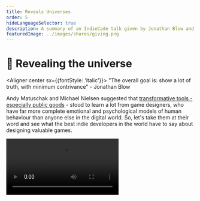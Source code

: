 ```yaml
---
title: Reveals Universes
order: 5
hideLanguageSelector: true
description: A summary of an IndieCade talk given by Jonathan Blow and Marc Ten Bosch about designing computer games to reveal the truth at the core of their universe.
featuredImage: ../images/shares/giving.png
---
```


# 🧩 Revealing the universe

<Aligner center sx={{fontStyle: 'italic'}}>
"The overall goal is: show a lot of truth, with minimum contrivance" - Jonathan Blow
</Aligner>

Andy Matuschak and Michael Nielsen suggested that [transformative tools - especially public goods](/learn/module-3/remember/#extending-our-mnemonics) - 
stood to learn a lot from game designers, who have far more complete emotional and psychological 
models of human behaviour than anyone else in the digital world. So, let's take them at their 
word and see what the best indie developers in the world have to say about designing valuable games.

<Video src="https://www.youtube-nocookie.com/embed/OGSeLSmOALU?start=91" />

### How does the fit into Kernel?

You may be asking what computer games have to do with token design. Though the universe of games 
is fictional, the whole point of this talk is to demonstrate how the truths you will learn in a 
valuable game apply in general. So the real question is: what universe do blockchains instantiate?

We've already suggested the answer: **a universe of distributed [trust](/learn/module-0/trust/)**. Now, like any good game designer, we have to find the "nuggets of truth" in this world, and  present them to everyone with the lightest possible contrivance. 

We could teach you about the different kinds of <Link to="https://medium.com/bollinger-investment-group/constant-function-market-makers-defis-zero-to-one-innovation-968f77022159" >constant function market makers</Link>, but these are just one particular flavour of one kind of nugget within the entire universe of applications made possible by distributed trust. We want to demonstrate *the principle* here: **virtuous games lead to valuable truth**. The better we design our games, the more clearly we can share our truths.

## Brief

Jonathan begins with a description of Portal 2, and demonstrates discovering a game mechanic to 
do with using light bridges in such a way that you explore otherwise impossible-to-reach places. 
He also shows a classic game - vvvvvv - which allows you to change the direction of gravity for 
your character. Out of this single, incredibly simple rule, you can build mechanics that allow 
the character to traverse 180 degree bends and full circles, opening the game up into all sorts 
of fun and revealing mazes with just one rule. Such mechanics are:

> little nuggets of truth the designer has found and packaged for the player. Now, I am calling 
them 'truth' even though you, as a player, encounter them as pieces of a fictional game-world 
that doesn't exist. But, if you think carefully about these things: they are about subjects 
which pertain to the real world.

These often reveal sophisticated understandings of the universe - likes lines intersecting in 
2-D space, but being one below the other in 3 dimensions (as in Portal 2), **yet in game play, 
it happens very naturally.** This is a lot like what mathematicians do: they build higher-order 
constructs out of primitive "what if?" questions and then **explore the consequences**.

If you learn only one thing this week, let it be this: mechanism design is about asking the most 
simple "what if?" question you can and then exploring the possibility space it implies fully.

<Flash>

<Card>

Q: Virtuous games lead to \_\_\_\_\_\_\_\_ \_\_\_\_\_.

A: valuable truth.

</Card>

</Flash>

Which brings us to the *aesthetics of game design:*

<Process>

Mine nuggets of truth.

Package that truth for the player.

</Process>

Games are both toy universes and complex mathematical systems, and mathematics is an 
"unreasonably effective" tool for understanding the universe. In particular, mathematicians 
seem to agree that the shortest theorems which carry the deepest consequences are the "most 
beautiful." These are the nuggets we're looking for in the design of any mechanism.

### Exploring well

<Process>

Start with a mechanic; like a grappling hook that you can shoot and pull yourself with. 

Or be more vague, beginning with a detail or consequence without being sure of the framework 
around it. For instance: a puzzle game where you know that you want players to remember a melody 
and recite it back at some stage, but don't know exactly how.

Aim towards the **richest space**, explore it **completely**, and trace a **strong boundary** 
around it.

Present the results **cleanly** and with the **least contrivance** to get closer to the truth. 

</Process>

Marc talks about a 4-dimensional game he designed, where the mechanic is a button you can press 
to switch one of the dimensions. This dimensionality results in strange and wonderful connections 
between universes, such that you can pass through walls, or "climb" to rewards on them you 
wouldn't otherwise be able to reach.

It's worth remembering [May Li Khoe and Khan Academy](/learn/module-1/joyful-subversion/#shifting-the-nature-of-work). Great mechanism design revolves around small nuggets of truth, packaged with the least contrivance for people to find and experience themselves: much like negative numbers granting kids super powers when they adventure to the left of the number line, or the visual properties of prime numbers falling out their work on simple addition and subtraction. **Mechanism design is not about making complex systems! It is about simplifying complex insights** so that people can learn them intuitively through use (which is joyful), not explicitly through study (which is boring and contrived).

<Flash>

<Card>

Q: True or false: useful mechanisms are inherently complex.

A: False! [Simplicity matters](https://www.youtube.com/watch?v=rI8tNMsozo0&list=PL5ClmaG2tnPO05rr1OOI1liWWrGjvAq_7&index=85)

</Card>

</Flash>

Jonathan discusses a puzzle pattern game he made - The Witness - and the "game-feel" reasons 
which led him to certain constraints for drawing the solutions to puzzles. These range from ease 
of use across platforms to the aesthetic feel different rules - or the lack of them - induce. 
Before he even knew what the puzzles were, he had set up a system which *could combine well with 
other mechanics*. This is critical: exploration of [low-level primitives](/learn/module-1/understanding-ethereum/#virtual-economy) **yields possibility**. 

### Virtuous design

We can define 8 criteria by which we can evaluate the "virtue" of different possibilities we 
stumble upon in our design process:

<Process>

**Richness** - adjust the mechanic(s) to get the most interesting consequences. Once you 
know you want to switch between 4 dimensions, or solve puzzles on a constrained grid; iterate 
over the sub-mechanics. Add terrain to explore in those dimensions, or think about the puzzle 
as drawing a partition between different spaces on the constrained grid. 

**Completeness** - are there consequences we haven't found? Jonathan discusses Braid, where 
the main mechanic is that you can rewind time, with a sub-mechanic that some objects are immune 
to this ability. This sub-mechanic is an *exploratory question* and, in order to satisfy the 
completeness criterion, it must be applied to every object in the game. That said, there is a 
deep balance between "throwing something crazy" at players as they first arrive in the game 
world, which impedes their ability to learn; and holding it back entirely, which makes the game 
feel incomplete.

**Surprise** - maximize the amount of information contained within a limited and constrained 
package. It is the counterbalancing force to completeness and is created with high level expressions 
built from low-level concepts; or by combining game mechanics.

**Lightest Contrivance** - “the less contrivance you have, the closer to the truth you’ll 
get”. This applies to both mechanics and level design. There is an elegance to simple rules and 
an ugliness to complex ones. There's also a proportionality here: if you have 2 mechanics, one 
of which leads to a good deal of surprising and sublime results, and another which is twice as 
complicated and yields the same amount of results, then relative to each other, the second will 
*feel* ugly.

**Strength of Boundary** - having done the above, we must now focus in on our surprisingly 
elegant consequences and remove mechanics which do not provide enough surprise; are not 
relatively as rich as others; do not fit our refined definition of the game we're designing; 
create an unfocused space of consequences; or overlap too much.

**Compatibility** - mechanics need to complement each other, and this idea is confined by 
both richness and completeness. Only add mechanics that interact with all aspects of your game.

**Orthogonality** - basically: your mechanics shouldn't overlap or have similar results. The 
example Marc gives is Ikaruga: a shoot-them-up where you can shoot or switch colors, which are 
great examples of totally orthogonal principles.

**Generosity** - this is the consequence of orthogonality and completeness and is *about 
having mechanics that are not limited to the player*. That is, you can always go into the fourth 
dimension, or you can always rewind time: there is nothing that limits you as these are precisely 
the mechanics we wish to explore. 

</Process>

Though this is specifically about computer game design, we can apply exactly the same kind of 
thinking to open networks of distributed trust. As [Juan Benet noted, verifiability is the key mechanic in Web 3](/learn/module-3/lock-it-open/#the-path-forward), and instant settlement and transfer of ownership are examples of interesting sub-mechanics which have not yet been completely explored.

<Flash>

<Card>

Q: Virtuous design creates valuable truth, which can be assessed with at least 8 criteria. Which of these is most relevant to how we package the truths we find?

A: Lightest contrivance.

</Card>

</Flash>

### The value of truth

Jonathan asks: "How do you make a good puzzle?" It's not by making it hard. It's not even by 
trying to make it good. It's by **looking for truth and illustrating it** with the puzzle. 

<Process>

The point of the puzzle is to show some truth.

Know what that truth is.

Eliminate anything which is not about that truth.

</Process>

The question then becomes, "how do we ensure the player can grasp this truth?" It's not about 
brute-force attempts: information needs to build up over each attempt, as it reveals more about 
the game mechanics at work. 

> The space around the truth is often more valuable than the truth itself.

Importantly, we're not talking about arbitrary things here: we are talking about principles 
which are valuable in and of themselves, outside the game. Great games and great mechanics have 
the same quality of unreasonable effectiveness as math does: they are particular illustrations 
of general truths. Another way to achieve this is with a **hierarchy of ideas**:

> When you can have a sequence and there is a pattern along the sequence, a player can have a 
gradually-dawning surprise, or a sublime growth in understanding, about what the sequence points to.

This happens regularly and naturally in all games as increasingly complicated mechanics or 
combinations are introduced, but it can also "take the form of a conversation about things which 
are not quite parallel to the mechanics themselves". Jonathan illustrates this by returning to 
the constrained grids of The Witness. Importantly, these non-verbal communications through game 
mechanics have to do with [teaching players a certain pattern](/learn/module-0/play-of-pattern), 
and then **getting them to break their perception of that pattern to see higher-order concepts**.

> By removing anything arbitrary, the designer is abdicating authorship over the puzzle. "The 
Universe" is the real designer of the puzzle. So the puzzle feels more fair, because it's not 
about reading the mind of the designer, it's about reading the mind of "mother nature".

If you make a game that encapsulates the truth in some way, then - even if your other design 
skills are poor - you will have captured something valuable. So, what is the truth you want to 
encapsulate with your mechanism, and what is the smallest possible set of rich low-level 
questions you can ask which will allow you to explore it completely and come up with something 
which is ultimately about generosity?

> When we build games in this way, we're pointing many lenses at the universe to see what's out 
there. This is really valuable, because games in this sense are another tool - like mathematics - 
in the toolbox that humanity can use to understand the world.

<Flash>

<Card>

Q: Great games and great mechanics are particular illustrations of \_\_\_\_\_\_\_ \_\_\_\_\_\_.

A: general truths.

</Card>

</Flash>
